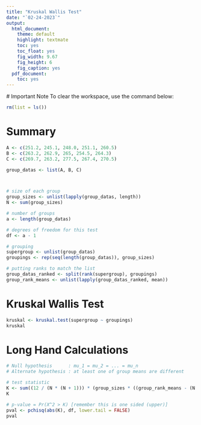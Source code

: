 ```yaml
---
title: "Kruskal Wallis Test"
date: "`02-24-2023`"
output:
  html_document:
    theme: default
    highlight: textmate
    toc: yes
    toc_float: yes
    fig_width: 9.67
    fig_height: 6
    fig_caption: yes
  pdf_document:
    toc: yes
---
```




 # Important Note
To clear the workspace, use the command below:
```r
rm(list = ls())
```

# Summary
```r
A <- c(251.2, 245.1, 248.0, 251.1, 260.5)
B <- c(263.2, 262.9, 265, 254.5, 264.3)
C <- c(269.7, 263.2, 277.5, 267.4, 270.5)

group_datas <- list(A, B, C)



# size of each group
group_sizes <- unlist(lapply(group_datas, length))
N <- sum(group_sizes)

# number of groups
a <- length(group_datas)

# degrees of freedom for this test
df <- a - 1

# grouping
supergroup <- unlist(group_datas)
groupings <- rep(seq(length(group_datas)), group_sizes)

# putting ranks to match the list
group_datas_ranked <- split(rank(supergroup), groupings)
group_rank_means <- unlist(lapply(group_datas_ranked, mean))


```

# Kruskal Wallis Test
```r
kruskal <- kruskal.test(supergroup ~ groupings)
kruskal
```

# Long Hand Calculations
```r
# Null hypothesis      : mu_1 = mu_2 = ... = mu_n
# Alternate hypothesis : at least one of group means are different

# test statistic
K <- sum((12 / (N * (N + 1))) * (group_sizes * ((group_rank_means - (N + 1) / 2)^2)))
K

# p-value = Pr(X^2 > K) [remember this is one sided (upper)]
pval <- pchisq(abs(K), df, lower.tail = FALSE)
pval
```